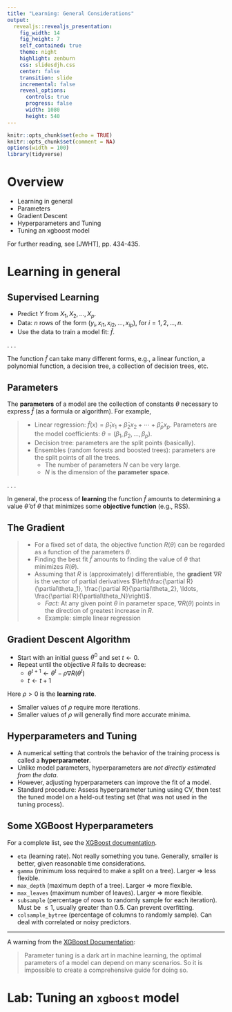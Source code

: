 ```yaml
---
title: "Learning: General Considerations"
output: 
  revealjs::revealjs_presentation:
    fig_width: 14 
    fig_height: 7
    self_contained: true
    theme: night
    highlight: zenburn
    css: slidesdjh.css
    center: false
    transition: slide
    incremental: false
    reveal_options:
      controls: true
      progress: false
      width: 1080
      height: 540
---
```


```r
knitr::opts_chunk$set(echo = TRUE)
knitr::opts_chunk$set(comment = NA)
options(width = 100)
library(tidyverse)
```


# Overview

- Learning in general
- Parameters
- Gradient Descent
- Hyperparameters and Tuning
- Tuning an xgboost model

For further reading, see [JWHT], pp. 434-435.

# Learning in general

## Supervised Learning

- Predict $Y$ from $X_1, X_2, \ldots, X_p$.
- Data: $n$ rows of the form $(y_i, x_{i1}, x_{i2}, \ldots, x_{ip})$, for $i = 1, 2, \ldots,n$.
- Use the data to train a model fit: $\hat{f}$. 

. . . 

The function $\hat{f}$ can take many different forms, e.g., a linear function, a polynomial function, a decision tree, a collection of decision trees, etc.

## Parameters

The **parameters** of a model are the collection of constants $\theta$ necessary to express $\hat{f}$ (as a formula or algorithm). For example,

>- Linear regression: $\hat{f}(x) = \hat\beta_1x_1 + \hat\beta_2x_2 + \cdots + \hat\beta_px_p$. Parameters are the model coefficients: $\theta = (\beta_1, \beta_2, \ldots, \beta_p)$.
>- Decision tree: parameters are the split points (basically).
>- Ensembles (random forests and boosted trees): parameters are the split points of all the trees.
>    - The number of parameters $N$ can be very large.
>    - $N$ is the dimension of the **parameter space.**

. . .

In general, the process of **learning** the function $\hat{f}$ amounts to determining a value $\hat\theta$ of $\theta$ that minimizes some **objective function** (e.g., RSS).

## The Gradient 

>- For a fixed set of data, the objective function $R(\theta)$ can be regarded as a function of the parameters $\theta$. 
>- Finding the best fit $\hat{f}$ amounts to finding the value of $\theta$ that minimizes $R(\theta)$.
>- Assuming that $R$ is (approximately) differentiable, the **gradient** $\nabla R$ is the vector of partial derivatives $\left(\frac{\partial R}{\partial\theta_1}, \frac{\partial R}{\partial\theta_2}, \ldots, \frac{\partial R}{\partial\theta_N}\right)$.
>    - *Fact:* At any given point $\theta$ in parameter space, $\nabla R(\theta)$ points in the direction of greatest increase in $R$.
>    - Example: simple linear regression

## Gradient Descent Algorithm

- Start with an initial guess $\theta^0$ and set $t \leftarrow 0$.
- Repeat until the objective $R$ fails to decrease:
    - $\theta^{t+1} \leftarrow \theta^t - \rho \nabla R(\theta^t)$
    - $t \leftarrow t+1$

Here $\rho > 0$ is the **learning rate**.

- Smaller values of $\rho$ require more iterations.
- Smaller values of $\rho$ will generally find more accurate minima.

## {data-background-image="images/gdesc.png" data-background-size="contain"}

## Hyperparameters and Tuning

- A numerical setting that controls the behavior of the training process is called a **hyperparameter**.
- Unlike model parameters, hyperparameters are *not directly estimated from the data*.
-    However, adjusting hyperparameters can improve the fit of a model.
-    Standard procedure: Assess hyperparameter tuning using CV, then test the tuned model on a held-out testing set (that was not used in the tuning process).

## Some XGBoost Hyperparameters

For a complete list, see the [XGBoost documentation](https://xgboost.readthedocs.io/en/stable/parameter.html).

- `eta` (learning rate). Not really something you tune. Generally, smaller is better, given reasonable time considerations.
- `gamma` (minimum loss required to make a split on a tree). Larger $\Rightarrow$ less flexible.
- `max_depth` (maximum depth of a tree). Larger $\Rightarrow$ more flexible.
- `max_leaves` (maximum number of leaves). Larger $\Rightarrow$ more flexible.
- `subsample` (percentage of rows to randomly sample for each iteration). Must be $\leq 1$, usually greater than 0.5. Can prevent overfitting.
- `colsample_bytree` (percentage of columns to randomly sample). Can deal with correlated or noisy predictors.

---

A warning from the [XGBoost Documentation](https://xgboost.readthedocs.io/en/stable/parameter.html):

> Parameter tuning is a dark art in machine learning, the optimal parameters of a model can depend on many scenarios. So it is impossible to create a comprehensive guide for doing so. 


# Lab: Tuning an `xgboost` model

